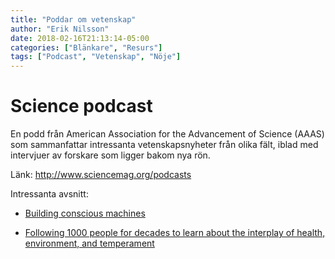 ```yaml
---
title: "Poddar om vetenskap"
author: "Erik Nilsson"
date: 2018-02-16T21:13:14-05:00
categories: ["Blänkare", "Resurs"]
tags: ["Podcast", "Vetenskap", "Nöje"]
---
```


# Science podcast

En podd från American Association for the Advancement of Science (AAAS) som sammanfattar intressanta vetenskapsnyheter från olika fält, iblad med intervjuer av forskare som ligger bakom nya rön.

Länk: <http://www.sciencemag.org/podcasts>

Intressanta avsnitt: 

- [Building conscious machines](http://www.sciencemag.org/podcast/building-conscious-machines-tracing-asteroid-origins-and-how-world-s-oldest-forests-grew)

- [Following 1000 people for decades to learn about the interplay of health, environment, and temperament](http://www.sciencemag.org/podcast/following-1000-people-decades-learn-about-interplay-health-environment-and-temperament-and)
